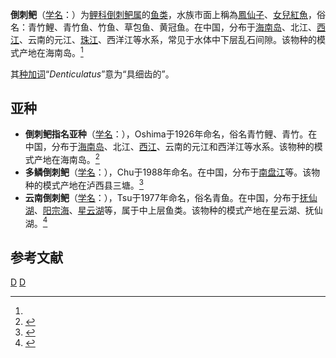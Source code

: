 {{Speciesbox
| genus = Spinibarbus
| species = denticulatus
| authority = (Oshima, 1926)<ref name='id5991'>{{cite web| url =http://www.bioinfo.cn/db05/BjdwSpecies.php?action=view&id=5991| title =倒刺鲃| work =《中国动物物种编目数据库》| publisher =中国科学院微生物研究所| author =中国科学院动物研究所| accessdate =2009-04-11| deadurl =yes| archiveurl =https://web.archive.org/web/20160305023553/http://www.bioinfo.cn/db05/BjdwSpecies.php?action=view&id=5991| archivedate =2016-03-05}}</ref>
}}

'''倒刺鲃'''（[[学名|学名]]：{{lang|la|''Spinibarbus denticulatus''}}）为[[鲤科|鲤科]][[倒刺鲃属|倒刺鲃属]]的[[鱼类|鱼类]]，水族市面上稱為[[鳳仙子|鳳仙子]]、[[女兒紅魚|女兒紅魚]]，俗名：青竹鯉、青竹鱼、竹鱼、草包鱼、黄冠鱼。在中国，分布于[[海南岛|海南岛]]、北江、[[西江|西江]]、云南的元江、[[珠江|珠江]]、西洋江等水系，常见于水体中下层乱石间隙。该物种的模式产地在海南岛。<ref name='id5991'/>

其[[种加词|种加词]]“''Denticulatus''”意为“具细齿的”。

==亚种==
*'''倒刺鲃指名亚种'''（[[学名|学名]]：{{lang|la|''Spinibarbus denticulatus denticulatus''}}），Oshima于1926年命名，俗名青竹鲤、青竹。在中国，分布于[[海南岛|海南岛]]、北江、[[西江|西江]]、云南的元江和西洋江等水系。该物种的模式产地在海南岛。<ref name='id5992'>{{cite web| url =http://www.bioinfo.cn/db05/BjdwSpecies.php?action=view&id=5992| title =倒刺鲃指名亚种| work =《中国动物物种编目数据库》| publisher =中国科学院微生物研究所| author =中国科学院动物研究所| accessdate =2009-04-11| deadurl =yes| archiveurl =https://web.archive.org/web/20160305052546/http://www.bioinfo.cn/db05/BjdwSpecies.php?action=view&id=5992| archivedate =2016-03-05}}</ref>
*'''多鳞倒刺鲃'''（[[学名|学名]]：{{lang|la|''Spinibarbus denticulatus polylepis''}}），Chu于1988年命名。在中国，分布于[[南盘江|南盘江]]等。该物种的模式产地在泸西县三塘。<ref name='id5993'>{{cite web| url =http://www.bioinfo.cn/db05/BjdwSpecies.php?action=view&id=5993| title =多鳞倒刺鲃| work =《中国动物物种编目数据库》| publisher =中国科学院微生物研究所| author =中国科学院动物研究所| accessdate =2009-04-11| deadurl =yes| archiveurl =https://web.archive.org/web/20160305030151/http://www.bioinfo.cn/db05/BjdwSpecies.php?action=view&id=5993| archivedate =2016-03-05}}</ref>
*'''云南倒刺鲃'''（[[学名|学名]]：{{lang|la|''Spinibarbus denticulatus yunnanensis''}}），Tsu于1977年命名，俗名青鱼。在中国，分布于[[抚仙湖|抚仙湖]]、[[阳宗海|阳宗海]]、[[星云湖|星云湖]]等，属于中上层鱼类。该物种的模式产地在星云湖、抚仙湖。<ref name='id5994'>{{cite web| url =http://www.bioinfo.cn/db05/BjdwSpecies.php?action=view&id=5994| title =云南倒刺鲃| work =《中国动物物种编目数据库》| publisher =中国科学院微生物研究所| author =中国科学院动物研究所| accessdate =2009-04-11| deadurl =yes| archiveurl =https://web.archive.org/web/20160305023027/http://www.bioinfo.cn/db05/BjdwSpecies.php?action=view&id=5994| archivedate =2016-03-05}}</ref>

== 参考文献 ==
{{reflist}}

{{Taxonbar|from=Q946974}}

[[Category:倒刺鲃属|D]]
[[Category:1926年描述的鱼类|D]]